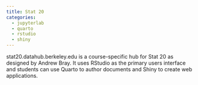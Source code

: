 ```yaml
---
title: Stat 20
categories:
  - jupyterlab
  - quarto 
  - rstudio 
  - shiny 
---
```


stat20.datahub.berkeley.edu is a course-specific hub for Stat 20 as
designed by Andrew Bray. It uses RStudio as the primary users interface
and students can use Quarto to author documents and Shiny to create web applications.
